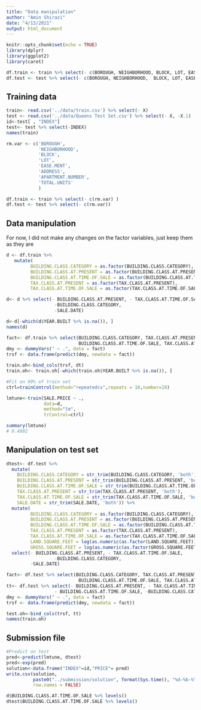 ```yaml
---
title: "Data manipulation"
author: "Amin Shirazi"
date: "4/13/2021"
output: html_document
---
```


```r
knitr::opts_chunk$set(echo = TRUE)
library(dplyr)
library(ggplot2)
library(caret)

```


```r
df.train <- train %>% select(- c(BOROUGH, NEIGHBORHOOD, BLOCK, LOT, EASE.MENT, ADDRESS, APARTMENT.NUMBER, SALE.DATE, TOTAL.UNITS, BUILDING.CLASS.AT.PRESENT, BUILDING.CLASS.CATEGORY, BUILDING.CLASS.AT.TIME.OF.SALE, TAX.CLASS.AT.PRESENT, TAX.CLASS.AT.TIME.OF.SALE)) 
df.test <- test %>% select(- c(BOROUGH, NEIGHBORHOOD,  BLOCK, LOT, EASE.MENT, ADDRESS, APARTMENT.NUMBER, SALE.DATE, TOTAL.UNITS, BUILDING.CLASS.AT.PRESENT, BUILDING.CLASS.CATEGORY, BUILDING.CLASS.AT.TIME.OF.SALE, TAX.CLASS.AT.PRESENT, TAX.CLASS.AT.TIME.OF.SALE))
```


## Training data
```r
train<- read.csv('../data/train.csv') %>% select(- X)
test <- read.csv('../data/Queens Test Set.csv') %>% select(- X, -X.1)
id<-test[ , "INDEX"]
test<- test %>% select(-INDEX)
names(train)
```


```r
rm.var <- c('BOROUGH',
            'NEIGHBORHOOD',
            'BLOCK', 
            'LOT', 
            'EASE.MENT', 
            'ADDRESS', 
            'APARTMENT.NUMBER',
            'TOTAL.UNITS'
            )

df.train <- train %>% select(- c(rm.var) )
df.test <- test %>% select(- c(rm.var))
```



## Data manipulation
For now, I did not make any changes on the factor variables, just keep them as they are
```r
d <- df.train %>%
   mutate(
         BUILDING.CLASS.CATEGORY = as.factor(BUILDING.CLASS.CATEGORY),
         BUILDING.CLASS.AT.PRESENT = as.factor(BUILDING.CLASS.AT.PRESENT),
         BUILDING.CLASS.AT.TIME.OF.SALE = as.factor(BUILDING.CLASS.AT.TIME.OF.SALE), 
         TAX.CLASS.AT.PRESENT = as.factor(TAX.CLASS.AT.PRESENT), 
         TAX.CLASS.AT.TIME.OF.SALE = as.factor(TAX.CLASS.AT.TIME.OF.SALE))

d<- d %>% select(- BUILDING.CLASS.AT.PRESENT, - TAX.CLASS.AT.TIME.OF.SALE, 
                  -BUILDING.CLASS.CATEGORY, 
                  -SALE.DATE)

d<-d[-which(d$YEAR.BUILT %>% is.na()), ]
names(d)
```

```r
fact<- df.train %>% select(BUILDING.CLASS.CATEGORY, TAX.CLASS.AT.PRESENT, BUILDING.CLASS.AT.PRESENT, 
                           BUILDING.CLASS.AT.TIME.OF.SALE, TAX.CLASS.AT.TIME.OF.SALE)
dmy <- dummyVars(" ~ .", data = fact)
trsf <- data.frame(predict(dmy, newdata = fact))

train.oh<-bind_cols(trsf, dt)
train.oh<- train.oh[-which(train.oh$YEAR.BUILT %>% is.na()), ]

```



```r
#Fit on 90% of train set
ctrl=trainControl(method="repeatedcv",repeats = 10,number=10)

lmtune<-train(SALE.PRICE ~ .,
              data=d, 
              method="lm",
              trControl=ctrl)

summary(lmtune)
# 0.4092

```


## Manipulation on test set
```r
dtest<- df.test %>%
  mutate(
    BUILDING.CLASS.CATEGORY = str_trim(BUILDING.CLASS.CATEGORY, 'both'), 
    BUILDING.CLASS.AT.PRESENT = str_trim(BUILDING.CLASS.AT.PRESENT, 'both'), 
    BUILDING.CLASS.AT.TIME.OF.SALE = str_trim(BUILDING.CLASS.AT.TIME.OF.SALE, 'both'), 
    TAX.CLASS.AT.PRESENT = str_trim(TAX.CLASS.AT.PRESENT, 'both'), 
    TAX.CLASS.AT.TIME.OF.SALE = str_trim(TAX.CLASS.AT.TIME.OF.SALE, 'both'), 
    SALE.DATE = str_trim(SALE.DATE, 'both')) %>% 
  mutate(
         BUILDING.CLASS.CATEGORY = as.factor(BUILDING.CLASS.CATEGORY),
         BUILDING.CLASS.AT.PRESENT = as.factor(BUILDING.CLASS.AT.PRESENT),
         BUILDING.CLASS.AT.TIME.OF.SALE = as.factor(BUILDING.CLASS.AT.TIME.OF.SALE), 
         TAX.CLASS.AT.PRESENT = as.factor(TAX.CLASS.AT.PRESENT), 
         TAX.CLASS.AT.TIME.OF.SALE = as.factor(TAX.CLASS.AT.TIME.OF.SALE), 
         LAND.SQUARE.FEET = log(as.numeric(as.factor(LAND.SQUARE.FEET))+1), 
         GROSS.SQUARE.FEET = log(as.numeric(as.factor(GROSS.SQUARE.FEET))+1)) %>% 
  select(- BUILDING.CLASS.AT.PRESENT, - TAX.CLASS.AT.TIME.OF.SALE, 
                  -BUILDING.CLASS.CATEGORY,  
         -SALE.DATE)

```



```r
fact<- df.test %>% select(BUILDING.CLASS.CATEGORY, TAX.CLASS.AT.PRESENT, BUILDING.CLASS.AT.PRESENT, 
                           BUILDING.CLASS.AT.TIME.OF.SALE, TAX.CLASS.AT.TIME.OF.SALE)
tt<- df.test %>% select(- BUILDING.CLASS.AT.PRESENT, - TAX.CLASS.AT.TIME.OF.SALE, 
                  - BUILDING.CLASS.AT.TIME.OF.SALE, -BUILDING.CLASS.CATEGORY, -TAX.CLASS.AT.PRESENT)
dmy <- dummyVars(" ~ .", data = fact)
trsf <- data.frame(predict(dmy, newdata = fact))

test.oh<-bind_cols(trsf, tt)
names(train.oh)
```



## Submission file
```r
#Predict on test
pred<-predict(lmtune, dtest)
pred<-exp(pred)
solution<-data.frame("INDEX"=id,"PRICE"= pred)
write.csv(solution, 
          paste0("../submission/solution", format(Sys.time(), "%d-%b-%Y %H.%M"), ".csv"), 
          row.names = FALSE)
```


```r
d$BUILDING.CLASS.AT.TIME.OF.SALE %>% levels()
dtest$BUILDING.CLASS.AT.TIME.OF.SALE %>% levels()
```











